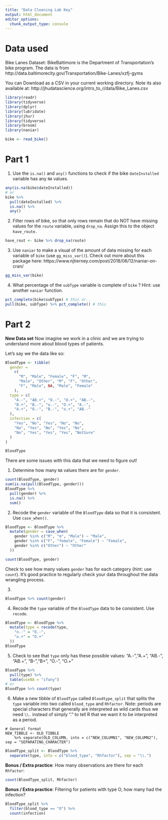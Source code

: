 ```yaml
---
title: "Data Cleaning Lab Key"
output: html_document
editor_options: 
  chunk_output_type: console
---
```


# Data used

Bike Lanes Dataset: BikeBaltimore is the Department of Transportation's bike program. 
The data is from http://data.baltimorecity.gov/Transportation/Bike-Lanes/xzfj-gyms

You can Download as a CSV in your current working directory.  Note its also available at: 	http://jhudatascience.org/intro_to_r/data/Bike_Lanes.csv 

```r
library(readr)
library(tidyverse)
library(dplyr)
library(lubridate)
library(jhur)
library(tidyverse)
library(broom)
library(naniar)

bike <- read_bike()
```

# Part 1


1.  Use the `is.na()`  and `any()` functions to check if the bike `dateInstalled` variable has any `NA` values.

```r
any(is.na(bike$dateInstalled))
# or
bike %>%
  pull(dateInstalled) %>%
  is.na() %>%
  any()
```



2.  Filter rows of bike, so that only rows remain that do NOT have missing values  for the `route` variable,  using `drop_na`. Assign this to the object `have_route.`

```r
have_rout <- bike %>% drop_na(route)
```

3.  Use `naniar` to make a visual of the amount of data missing for each variable of `bike` (use `gg_miss_var()`). Check out more about this package here: https://www.njtierney.com/post/2018/06/12/naniar-on-cran/

```r
gg_miss_var(bike)
```


4. What percentage of the `subType` variable is complete of `bike` ? Hint: use another `naniar` function.
 
```r
pct_complete(bike$subType) # this or..
pull(bike, subType) %>% pct_complete() # this
```

# Part 2

**New Data set**
Now imagine we work in a clinic and we are trying to understand more about blood types of patients. 

Let's say we the data like so:

```r
BloodType <- tibble(
  gender =
    c(
      "M", "Male", "Female", "F", "M",
      "Male", "Other", "M", "F", "Other",
      "F", "Male", NA, "Male", "Female"
    ),
  type = c(
    "A.-", "AB.+", "O.-", "O.+", "AB.-",
    "B.+", "B.-", "o.-", "O.+", "A.-",
    "A.+", "O.-", "B.-", "o.+", "AB.-"
  ),
  infection = c(
    "Yes", "No", "Yes", "No", "No",
    "No", "Yes", "No", "Yes", "No",
    "No", "Yes", "Yes", "Yes", "NotSure"
  )
)

BloodType
```

There are some issues with this data that we need to figure out!

1. Determine how many `NA` values there are for `gender`.

```r
count(BloodType, gender)
sum(is.na(pull(BloodType, gender)))
BloodType %>%
  pull(gender) %>%
  is.na() %>%
  sum()
```

2. Recode the `gender` variable of the `BloodType` data so that it is consistent. Use `case_when()`.

```r

BloodType <- BloodType %>%
  mutate(gender = case_when(
    gender %in% c("M", "m", "Male") ~ "Male",
    gender %in% c("F", "female", "Female") ~ "Female",
    gender %in% c("Other") ~ "Other"
  ))

count(BloodType, gender)
```

Check to see how many values `gender` has for each category (hint: use `count`). It's good practice to regularly check your data throughout the data wrangling process.

3.
```r
BloodType %>% count(gender)
```

4. Recode the `type` variable of the `BloodType` data to be consistent. Use `recode`.
```r
BloodType <- BloodType %>%
  mutate(type = recode(type,
    "o.-" = "O.-",
    "o.+" = "O.+"
  ))
BloodType
```

5. Check to see that `type` only has these possible values:
 "A.-","A.+", "AB.-", "AB.+", "B-","B+", "O.-", "O.+"

```r
BloodType %>%
  pull(type) %>%
  table(useNA = "ifany")
# or
BloodType %>% count(type)
```

6. Make a new tibble of `BloodType` called `Bloodtype_split` that splits the `type` variable into two called `blood_type` and  `Rhfactor`. Note: periods are special characters that generally are interpreted as wild cards thus we need `\\.` instead of simply "." to tell R that we want it to be interpreted as a period.

```
# General format
NEW_TIBBLE <- OLD_TIBBLE 
    %>% separate(OLD_COLUMN, into = c("NEW_COLUMN1", "NEW_COLUMN2"), sep = "SEPARATING_CHARACTER")
```

```r
BloodType_split <- BloodType %>%
  separate(type, into = c("blood_type", "Rhfactor"), sep = "\\.")
```

**Bonus / Extra practice**: How many observations are there for each `Rhfactor`:
```r
count(BloodType_split, Rhfactor)
```

**Bonus / Extra practice**: Filtering for patients with type O, how many had the infection?
```r
BloodType_split %>%
  filter(blood_type == "O") %>%
  count(infection)
```


